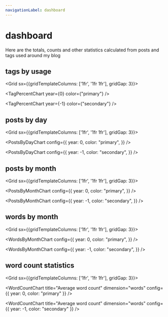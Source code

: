 ```yaml
---
navigationLabel: dashboard
---
```



# dashboard

Here are the totals, counts and other statistics calculated from posts and tags used around my blog

<Divider />

## tags by usage

<Grid sx={{gridTemplateColumns: ['1fr', '1fr 1fr'], gridGap: 3}}>

<TagPercentChart year={0} color={"primary"} />

<TagPercentChart year={-1} color={"secondary"} />

</Grid>

<Divider />
<Divider />

## posts by day

<Grid sx={{gridTemplateColumns: ['1fr', '1fr 1fr'], gridGap: 3}}>

<PostsByDayChart
  config={{
    year: 0,
    color: "primary",
  }}
/>

<PostsByDayChart
  config={{
    year: -1,
    color: "secondary",
  }}
/>

</Grid>

<Divider />
<Divider />

## posts by month

<Grid sx={{gridTemplateColumns: ['1fr', '1fr 1fr'], gridGap: 3}}>

<PostsByMonthChart
  config={{
    year: 0,
    color: "primary",
  }}
/>

<PostsByMonthChart
  config={{
    year: -1,
    color: "secondary",
  }}
/>

</Grid>

<Divider />
<Divider />

## words by month

<Grid sx={{gridTemplateColumns: ['1fr', '1fr 1fr'], gridGap: 3}}>

<WordsByMonthChart
  config={{
    year: 0,
    color: "primary",
  }}
/>

<WordsByMonthChart
  config={{
    year: -1,
    color: "secondary",
  }}
/>

</Grid>

<Divider />
<Divider />

## word count statistics

<Grid sx={{gridTemplateColumns: ['1fr', '1fr 1fr'], gridGap: 3}}>

<WordCountChart
  title="Average word count"
  dimension="words"
  config={{ year: 0, color: "primary" }}
/>

<WordCountChart
  title="Average word count"
  dimension="words"
  config={{ year: -1, color: "secondary" }}
/>

</Grid>
